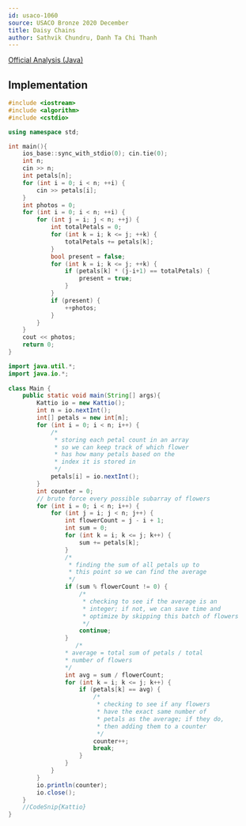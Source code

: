 ```yaml
---
id: usaco-1060
source: USACO Bronze 2020 December
title: Daisy Chains
author: Sathvik Chundru, Danh Ta Chi Thanh
---
```


[Official Analysis (Java)](http://www.usaco.org/current/data/sol_prob2_bronze_dec20.html)

<LanguageSection>

<CPPSection>

## Implementation

```cpp
#include <iostream>
#include <algorithm>
#include <cstdio>

using namespace std;

int main(){
	ios_base::sync_with_stdio(0); cin.tie(0);
	int n;
	cin >> n;
	int petals[n];
	for (int i = 0; i < n; ++i) {
		cin >> petals[i];
	}
	int photos = 0;
	for (int i = 0; i < n; ++i) {
		for (int j = i; j < n; ++j) {
			int totalPetals = 0;
			for (int k = i; k <= j; ++k) {
				totalPetals += petals[k];
			}
			bool present = false;
			for (int k = i; k <= j; ++k) {
				if (petals[k] * (j-i+1) == totalPetals) {
					present = true;
				}
			}
			if (present) {
				++photos;
			}
		}
	}
	cout << photos;
	return 0;
}

```

</CPPSection>
	
<JavaSection>
	
```java
import java.util.*;
import java.io.*;
	
class Main {
	public static void main(String[] args){
		Kattio io = new Kattio();
		int n = io.nextInt();
		int[] petals = new int[n];
		for (int i = 0; i < n; i++) {
			/* 
			 * storing each petal count in an array
			 * so we can keep track of which flower
			 * has how many petals based on the 
			 * index it is stored in
			 */
			petals[i] = io.nextInt();
		}
		int counter = 0;
		// brute force every possible subarray of flowers
		for (int i = 0; i < n; i++) {
			for (int j = i; j < n; j++) {
				int flowerCount = j - i + 1;
				int sum = 0;
				for (int k = i; k <= j; k++) {
					sum += petals[k];
				}
				/*
				 * finding the sum of all petals up to 
				 * this point so we can find the average 
				 */
				if (sum % flowerCount != 0) {
					/*
					 * checking to see if the average is an
					 * integer; if not, we can save time and
					 * optimize by skipping this batch of flowers
					 */
					continue;
				}
			       /*
				* average = total sum of petals / total 
				* number of flowers
				*/
				int avg = sum / flowerCount;
				for (int k = i; k <= j; k++) {
					if (petals[k] == avg) {
						/*
						 * checking to see if any flowers 
						 * have the exact same number of 
						 * petals as the average; if they do, 
						 * then adding them to a counter
						 */
						counter++;
						break;
					}
				}
			}
		}				      
		io.println(counter);
		io.close();
	}
	//CodeSnip{Kattio}			 
}

```
				 
</JavaSection>

</LanguageSection>
